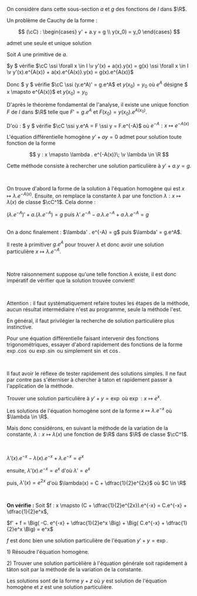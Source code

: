 

On considère dans cette sous-section $a$ et $g$ des fonctions de $I$ dans $\R$.

<Item type='proposition' titre="problème de cauchy d'ordre 1">

Un problème de Cauchy de la forme :

$$
(\cC) : \begin{cases}
y' + a.y = g
\\
y(x_0) = y_0
\end{cases}
$$

admet une seule et unique solution
</Item>

<Hideable type='démonstration' titre=''>

Soit $A$ une primitive de $a$.

$y $ vérifie $\cC  \ssi \forall x \in I \v y'(x) + a(x).y(x) = g(x) \ssi \forall x \in I \v y'(x).e^{A(x)} + a(x).e^{A(x)}.y(x) = g(x).e^{A(x)}$

Donc 
$ y $ vérifie $\cC \ssi (y.e^A)' = g.e^A$ et $y(x_0) = y_0$ où $e^A$ désigne $ x \mapsto e^{A(x)}$ et $y(x_0) = y_0$

D'après le théorème fondamental de l'analyse, il existe une unique fonction $F$ de $I$ dans $\R$ telle que $F' = g.e^A$ et $F(x_0) = y(x_0).e^{A(x_0)}$.

D'où : 
$ y $ vérifie $\cC \ssi y.e^A = F \ssi y = F.e^{-A}$ où $e^{-A} : x \mapsto e^{-A(x)}$
</Hideable>

<Item type='consequence' titre="equation homogène d'ordre 1" tag="par coeur">

L'équation différentielle homogène $y' + ay = 0$ admet pour solution toute fonction de la forme 

$$
y : x \mapsto \lambda . e^{-A(x)}\; \v \lambda \in \R
$$
</Item>

<Item type='methode' titre='variation de la constante' tag="par coeur">

Cette méthode consiste à rechercher une solution particulière à $y' + a.y = g$.

<br/>

On trouve d'abord la forme de la solution à l'équation homogène qui est  $x \mapsto \lambda . e^{-A(x)}$. Ensuite, on remplace la constante $\lambda$ par une fonction $\lambda : x \mapsto \lambda(x)$ de classe $\cC^1$. Cela donne : 

$(\lambda . e^{-A})' + a . (\lambda . e^{-A}) = g$ puis $\lambda' . e^{-A}  -a . \lambda . e^{-A} + a . \lambda . e^{-A} = g$

<br/>
On a donc finalement : $\lambda' . e^{-A} = g$ puis $\lambda' = g.e^A$. 

Il reste à primitiver $g.e^A$ pour trouver $\lambda$ et donc avoir une solution particulière $x \mapsto \lambda . e^{-A}$. 

<br/>

Notre raisonnement suppose qu'une telle fonction $\lambda$ existe, il est donc impératif de vérifier que la solution trouvée convient!

<br/>

Attention : il faut systématiquement refaire toutes les étapes de la méthode, aucun résultat intermédiaire n'est au programme, seule la méthode l'est.
</Item>

<Remarque titre=''>

En général, il faut privilégier la recherche de solution particulière plus instinctive.

Pour une équation différentielle faisant intervenir des fonctions trigonométriques, essayer d'abord rapidement des fonctions de la forme $\exp . \cos$ ou $\exp . \sin$ ou simplement $\sin$ et $\cos$.

<br />

Il faut avoir le réflexe de tester rapidement des solutions simples. Il ne faut par contre pas s'éterniser à chercher à taton et rapidement passer à l'application de la méthode.
</Remarque>

<Exercice titre=''>

Trouver une solution particulière à $y' + y = \exp$ où $\exp : x \mapsto e^x$.

</Exercice>

<Hideable type='solution' titre=''>

Les solutions de l'équation homogène sont de la forme $x \mapsto \lambda . e^{-x}$ où $\lambda \in \R$.

Mais donc considérons, en suivant la méthode de la variation de la constante, $\lambda : x \mapsto \lambda(x)$ une fonction de $\R$ dans $\R$ de classe $\cC^1$.

<br />

$\lambda'(x) . e^{-x} - \lambda(x).e^{-x} + \lambda . e^{-x} = e^x$ 

ensuite, $\lambda'(x) . e^{-x}= e^x$ d'où $\lambda' = e^x$

puis, $\lambda'(x) = e^{2x}$ d'où $\lambda(x) = C + \dfrac{1}{2}e^{2x}$ où $C \in \R$

<br />

**On vérifie :** Soit $f : x \mapsto (C + \dfrac{1}{2}e^{2x}).e^{-x} = C.e^{-x} + \dfrac{1}{2}e^x$,

$f' + f = \Big( -C. e^{-x} + \dfrac{1}{2}e^x \Big)  + \Big( C.e^{-x} + \dfrac{1}{2}e^x \Big) = e^x$

$f$ est donc bien une solution particulière de l'équation $y' + y = \exp$.

</Hideable>

<Item type='methode' titre="résolution d'une équation différentielle linéaire d'ordre 1">

1\) Résoudre l'équation homogène. 

2\) Trouver une solution particèlière à l'équation générale soit rapidement à tâton soit par la méthode de la variation de la constante.

Les solutions sont de la forme $y + z$ où $y$ est solution de l'équation homogène et $z$ est une solution particulière.
</Item>